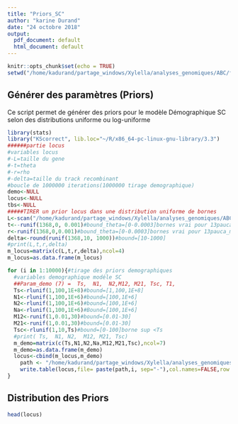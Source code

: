 ```yaml
---
title: "Priors_SC"
author: "karine Durand"
date: "24 octobre 2018"
output:
  pdf_document: default
  html_document: default
---
```


```r
knitr::opts_chunk$set(echo = TRUE)
setwd("/home/kadurand/partage_windows/Xylella/analyses_genomiques/ABC/fastSimBac_linux/Priors_SC")
```

## Générer des paramètres (Priors) 

Ce script permet de générer des priors pour le modèle Démographique SC selon des distributions uniforme ou log-uniforme 

```r
library(stats)
library("KScorrect", lib.loc="~/R/x86_64-pc-linux-gnu-library/3.3")
######partie locus 
#variables locus
#-L=taille du gene
#-t=theta
#-r=rho
#-delta=taille du track recombinant
#boucle de 1000000 iterations(1000000 tirage demographique)
demo<-NULL
locus<-NULL
tbs<-NULL
#####TIRER un prior locus dans une distribution uniforme de bornes 
L<-scan("/home/kadurand/partage_windows/Xylella/analyses_genomiques/ABC/1368oRTHOLOGUES_summarystats/lenght")#vraie taille des gènes
t<--runif(1368,0, 0.001)#bound_theta=[0-0.0003]bornes vrai pour 13pauca_multiplex augmenter la borne sup à 0.001]
r<-runif(1368,0,0.001)#bound_theta=[0-0.0003]bornes vrai pour 13pauca_multiplex augmenter la borne sup à 0.001]
delta<-round(runif(1368,10, 1000))#bound=[10-1000]
#print(L,t,r,delta)
m_locus=matrix(c(L,t,r,delta),ncol=4)
m_locus=as.data.frame(m_locus)

for (i in 1:10000){#tirage des priors demographiques
  #variables demographique modéle SC
  ##Param_demo (7) =  Ts,  N1,  N2,M12, M21, Tsc, T1, 
  Ts<-rlunif(1,100,1E+8)#bound=[1,100,1E+8]
  N1<-rlunif(1,100,1E+6)#bound=[100,1E+6]
  N2<-rlunif(1,100,1E+6)#bound=[100,1E+6]
  Na<-rlunif(1,100,1E+6)#Bound=[100,1E+6]
  M12<-runif(1,0.01,30)#bound=[0.01-30]
  M21<-runif(1,0.01,30)#bound=[0.01-30]
  Tsc<-rlunif(1,10,Ts)#bound=[0-100]borne sup <Ts
  #print( Ts,  N1, N2,  M12, M21, Tsc)
  m_demo=matrix(c(Ts,N1,N2,Na,M12,M21,Tsc),ncol=7)
  m_demo=as.data.frame(m_demo)
  locus<-cbind(m_locus,m_demo)
    path <- "/home/kadurand/partage_windows/Xylella/analyses_genomiques/ABC/fastSimBac_linux/Priors_SC_10000/PriorsSC"
    write.table(locus,file= paste(path,i, sep="-"),col.names=FALSE,row.names =FALSE)
}
```

## Distribution des Priors 



```r
head(locus)
```

